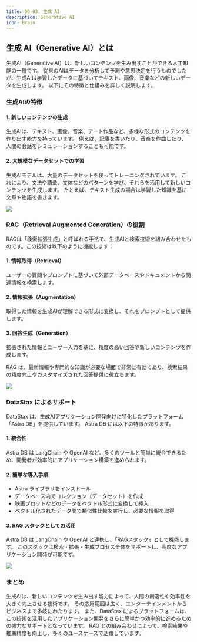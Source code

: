 ```yaml
---
title: 00-03. 生成 AI
description: Generative AI
icon: Brain
---
```


## 生成 AI（Generative AI）とは

生成AI（Generative AI）は、新しいコンテンツを生み出すことができる人工知能の一種です。
従来のAIはデータを分析して予測や意思決定を行うものでしたが、生成AIは学習したデータに基づいてテキスト、画像、音楽などの新しいデータを生成します。
以下にその特徴と仕組みを詳しく説明します。

### 生成AIの特徴

#### 1. 新しいコンテンツの生成

生成AIは、テキスト、画像、音楽、アート作品など、多様な形式のコンテンツを作り出す能力を持っています。
例えば、記事を書いたり、音楽を作曲したり、人間の会話をシミュレーションすることも可能です。

#### 2. 大規模なデータセットでの学習

生成AIモデルは、大量のデータセットを使ってトレーニングされています。
これにより、文法や語彙、文体などのパターンを学び、それらを活用して新しいコンテンツを生成します。
たとえば、テキスト生成の場合は学習した知識を基に文章や物語を書きます。

![](/02-hands-on/02-movie-recommendations-app/00_03_generative_ai/generative_ai_main_features.svg)

### RAG（Retrieval Augmented Generation）の役割

RAGは「検索拡張生成」と呼ばれる手法で、生成AIと検索技術を組み合わせたものです。この技術は以下のように機能します：

#### 1. 情報取得（Retrieval）

ユーザーの質問やプロンプトに基づいて外部データベースやドキュメントから関連情報を検索します。

#### 2. 情報拡張（Augmentation）

取得した情報を生成AIが理解できる形式に変換し、それをプロンプトとして提供します。

#### 3. 回答生成（Generation）

拡張された情報とユーザー入力を基に、精度の高い回答や新しいコンテンツを作成します。

RAG は、最新情報や専門的な知識が必要な場面で非常に有効であり、検索結果の精度向上やカスタマイズされた回答提供に役立ちます。

![](/02-hands-on/02-movie-recommendations-app/00_03_generative_ai/rag_refined_response.svg)

### DataStax によるサポート

DataStax は、生成AIアプリケーション開発向けに特化したプラットフォーム「Astra DB」を提供しています。
Astra DB には以下の特徴があります。

#### 1. 統合性
Astra DB は LangChain や OpenAI など、多くのツールと簡単に統合できるため、開発者が効率的にアプリケーション構築を進められます。

#### 2. 簡単な導入手順

- Astra ライブラリをインストール
- データベース内でコレクション（データセット）を作成
- 映画プロットなどのデータをベクトル形式に変換して挿入
- ベクトル化されたデータ間で類似性比較を実行し、必要な情報を取得

#### 3. RAG スタックとしての活用

Astra DB は LangChain や OpenAI と連携し、「RAGスタック」として機能します。
このスタックは検索・拡張・生成プロセス全体をサポートし、高度なアプリケーション開発が可能です。

![](/02-hands-on/02-movie-recommendations-app/00_03_generative_ai/astra_db_integration_app_dev.svg)

### まとめ

生成AIは、新しいコンテンツを生み出す能力によって、人間の創造性や効率性を大きく向上させる技術です。
その応用範囲は広く、エンターテインメントからビジネスまで多岐にわたります。
また、DataStax によるプラットフォームは、この技術を活用したアプリケーション開発をさらに簡単かつ効率的に進めるための強力なサポートとなっています。
RAG との組み合わせによって、検索結果や推薦精度も向上し、多くのユースケースで活躍しています。
